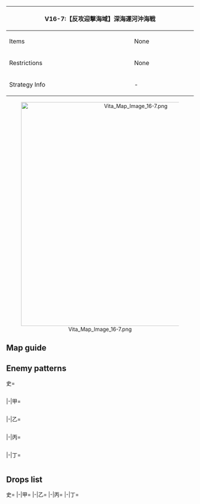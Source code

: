 {| class="article-table" style="width:100%;"
|-
! colspan="2" style="text-align:center;width:60%;" | V16-7:【反攻迎撃海域】深海運河沖海戦
| rowspan="3" style="text-align:center;width:40%;" | ''No Banner''
|-
! Items
| None
|-
! Restrictions
| None
|-
! Strategy Info
| -
| -
|}
<center>[[File:Vita Map Image 16-7.png|600px]]</center>
==Map guide==
{{Map/Branching
|id = A16CA
|B/empty -> C, D = *Choice node
}}

==Enemy patterns==
<tabber>史=
<div class="scrollable" style="width:800px;max-height:400px;overflow:auto;">
{{Map/Nodes|name=運河奪還部隊先遣隊
|A
|Normal/BaseXP
|{{Formation|Double Line}}
|500
|566
|543
|592
|602
|578
|578
|-
|A
|Normal/BaseXP
|{{Formation|Double Line}}
|480
|566
|543
|592
|602
|577
|577
|-
|A
|Normal/BaseXP
|{{Formation|Double Line}}
|400
|566
|542
|592
|601
|577
|577
|-
|A
|Normal/BaseXP
|{{Formation|Double Line}}
|370
|566
|542
|592
|601
|576
|576
|-
}}
{{Map/Nodes|name=運河奪還攻略部隊 I群
|C
|Normal/BaseXP
|{{Formation|Double Line}}
|600
|602
|618
|558
|558
|597
|597
|-
|C
|Normal/BaseXP
|{{Formation|Double Line}}
|550
|602
|618
|558
|558
|577
|577
|-
|C
|Normal/BaseXP
|{{Formation|Double Line}}
|500
|601
|617
|558
|558
|577
|577
|-
|C
|Normal/BaseXP
|{{Formation|Double Line}}
|450
|555
|617
|558
|558
|577
|577
|-
|C
|Normal/BaseXP
|{{Formation|Double Line}}
|400
|555
|616
|558
|558
|576
|576
|-
}}
{{Map/Nodes|name=攻略部隊前衛潜水艦隊
|D
|Normal/BaseXP
|{{Formation|Echelon}}
|260
|572
|571
|571
|571
|-
|D
|Normal/BaseXP
|{{Formation|Line Abreast}}
|260
|572
|571
|571
|571
|-
|D
|Normal/BaseXP
|{{Formation|Echelon}}
|200
|572
|571
|570
|570
|-
|D
|Normal/BaseXP
|{{Formation|Line Abreast}}
|200
|572
|571
|570
|570
|-
}}
{{Map/Nodes|name=運河奪還水上打撃部隊
|E
|Normal/BaseXP
|{{Formation|Double Line}}
|700
|557
|557
|560
|578
|578
|578
|-
|E
|Normal/BaseXP
|{{Formation|Double Line}}
|650
|557
|557
|560
|577
|577
|577
|-
|E
|Normal/BaseXP
|{{Formation|Double Line}}
|600
|557
|557
|560
|576
|576
|576
|-
}}
{{Map/Nodes|name=運河奪還攻略部隊 II群
|F
|Normal/BaseXP
|{{Formation|Diamond}}
|600
|618
|543
|558
|558
|597
|597
|-
|F
|Normal/BaseXP
|{{Formation|Diamond}}
|550
|618
|543
|558
|558
|577
|577
|-
|F
|Normal/BaseXP
|{{Formation|Diamond}}
|500
|617
|543
|558
|558
|577
|577
|-
|F
|Normal/BaseXP
|{{Formation|Double Line}}
|450
|617
|542
|558
|558
|577
|577
|-
|F
|Normal/BaseXP
|{{Formation|Double Line}}
|400
|616
|542
|558
|558
|576
|576
|-
}}
{{Map/Nodes|name=運河奪還部隊 旗艦艦隊
|G
|Boss/BaseXP
|{{Formation|Diamond}}
|700
|627
|620
|592
|592
|597
|597
|-
|G
|Boss/BaseXP
|{{Formation|Diamond}}
|680
|627
|620
|592
|592
|578
|578
|-
|G
|Boss/BaseXP
|{{Formation|Diamond}}
|640
|626
|620
|592
|591
|578
|578
|-
|G
|Boss/BaseXP
|{{Formation|Line Ahead}}
|620
|626
|620
|591
|591
|577
|577
|-
|G
|Boss/BaseXP
|{{Formation|Line Ahead}}
|600
|625
|579
|591
|591
|576
|576
|-
}}
</div> <!-- overflow -->
|-|甲=
<div class="scrollable" style="width:800px;max-height:400px;overflow:auto;">
{{Map/Nodes|name=運河奪還部隊先遣隊
|A
|Normal/BaseXP
|{{Formation|Double Line}}
|480
|566
|543
|592
|602
|577
|577
|-
|A
|Normal/BaseXP
|{{Formation|Double Line}}
|400
|566
|542
|592
|601
|577
|577
|-
|A
|Normal/BaseXP
|{{Formation|Double Line}}
|370
|566
|542
|592
|601
|576
|576
|-
|A
|Normal/BaseXP
|{{Formation|Double Line}}
|350
|566
|542
|592
|576
|502
|502
|-
|A
|Normal/BaseXP
|{{Formation|Double Line}}
|320
|566
|542
|591
|576
|502
|502
|-
}}
{{Map/Nodes|name=運河奪還攻略部隊 I群
|C
|Normal/BaseXP
|{{Formation|Double Line}}
|550
|602
|618
|558
|558
|577
|577
|-
|C
|Normal/BaseXP
|{{Formation|Double Line}}
|500
|601
|617
|558
|558
|577
|577
|-
|C
|Normal/BaseXP
|{{Formation|Double Line}}
|450
|555
|617
|558
|558
|577
|577
|-
|C
|Normal/BaseXP
|{{Formation|Double Line}}
|400
|555
|616
|558
|558
|576
|576
|-
|C
|Normal/BaseXP
|{{Formation|Double Line}}
|380
|555
|616
|526
|526
|576
|576
|-
}}
{{Map/Nodes|name=攻略部隊前衛潜水艦隊
|D
|Normal/BaseXP
|{{Formation|Echelon}}
|200
|572
|571
|570
|570
|-
|D
|Normal/BaseXP
|{{Formation|Line Abreast}}
|200
|572
|571
|570
|570
|-
|D
|Normal/BaseXP
|{{Formation|Echelon}}
|170
|571
|571
|570
|570
|-
|D
|Normal/BaseXP
|{{Formation|Line Abreast}}
|170
|571
|571
|570
|570
|-
}}
{{Map/Nodes|name=運河奪還水上打撃部隊
|E
|Normal/BaseXP
|{{Formation|Double Line}}
|650
|557
|557
|560
|577
|577
|577
|-
|E
|Normal/BaseXP
|{{Formation|Double Line}}
|600
|557
|557
|560
|576
|576
|576
|-
|E
|Normal/BaseXP
|{{Formation|Double Line}}
|550
|543
|543
|560
|576
|576
|576
|-
}}
{{Map/Nodes|name=運河奪還攻略部隊 II群
|F
|Normal/BaseXP
|{{Formation|Diamond}}
|550
|618
|543
|558
|558
|577
|577
|-
|F
|Normal/BaseXP
|{{Formation|Diamond}}
|500
|617
|543
|558
|558
|577
|577
|-
|F
|Normal/BaseXP
|{{Formation|Double Line}}
|450
|617
|542
|558
|558
|577
|577
|-
|F
|Normal/BaseXP
|{{Formation|Double Line}}
|400
|616
|542
|558
|558
|576
|576
|-
|F
|Normal/BaseXP
|{{Formation|Double Line}}
|380
|616
|542
|526
|526
|576
|576
|-
}}
{{Map/Nodes|name=運河奪還部隊 旗艦艦隊
|G
|Boss/BaseXP
|{{Formation|Diamond}}
|680
|627
|620
|592
|592
|578
|578
|-
|G
|Boss/BaseXP
|{{Formation|Diamond}}
|640
|626
|620
|592
|591
|578
|578
|-
|G
|Boss/BaseXP
|{{Formation|Line Ahead}}
|620
|626
|620
|591
|591
|577
|577
|-
|G
|Boss/BaseXP
|{{Formation|Line Ahead}}
|600
|625
|579
|591
|591
|576
|576
|-
|G
|Boss/BaseXP
|{{Formation|Line Ahead}}
|550
|625
|528
|591
|591
|502
|502
|-
}}
</div> <!-- overflow -->
|-|乙=
<div class="scrollable" style="width:800px;max-height:400px;overflow:auto;">
{{Map/Nodes|name=運河奪還部隊先遣隊
|A
|Normal/BaseXP
|{{Formation|Double Line}}
|350
|566
|542
|592
|576
|502
|502
|-
|A
|Normal/BaseXP
|{{Formation|Double Line}}
|320
|566
|542
|591
|576
|502
|502
|-
|A
|Normal/BaseXP
|{{Formation|Double Line}}
|280
|527
|541
|591
|576
|502
|502
|-
|A
|Normal/BaseXP
|{{Formation|Double Line}}
|280
|522
|541
|591
|502
|502
|502
|-
}}
{{Map/Nodes|name=運河奪還攻略部隊 I群
|C
|Normal/BaseXP
|{{Formation|Double Line}}
|380
|555
|616
|526
|526
|576
|576
|-
|C
|Normal/BaseXP
|{{Formation|Double Line}}
|360
|555
|528
|526
|526
|502
|502
|-
|C
|Normal/BaseXP
|{{Formation|Double Line}}
|330
|555
|525
|513
|513
|502
|502
|-
}}
{{Map/Nodes|name=攻略部隊前衛潜水艦隊
|D
|Normal/BaseXP
|{{Formation|Echelon}}
|170
|571
|571
|570
|570
|-
|D
|Normal/BaseXP
|{{Formation|Line Abreast}}
|170
|571
|571
|570
|570
|-
|D
|Normal/BaseXP
|{{Formation|Echelon}}
|140
|571
|570
|570
|570
|-
|D
|Normal/BaseXP
|{{Formation|Line Abreast}}
|140
|571
|570
|570
|570
|-
}}
{{Map/Nodes|name=運河奪還水上打撃部隊
|E
|Normal/BaseXP
|{{Formation|Double Line}}
|500
|543
|543
|523
|576
|576
|576
|-
|E
|Normal/BaseXP
|{{Formation|Double Line}}
|450
|529
|529
|523
|576
|576
|576
|-
|E
|Normal/BaseXP
|{{Formation|Double Line}}
|400
|524
|524
|523
|576
|576
|576
|-
|E
|Normal/BaseXP
|{{Formation|Double Line}}
|350
|524
|524
|523
|576
|502
|502
|-
}}
{{Map/Nodes|name=運河奪還攻略部隊 II群
|F
|Normal/BaseXP
|{{Formation|Double Line}}
|380
|616
|542
|526
|526
|576
|576
|-
|F
|Normal/BaseXP
|{{Formation|Double Line}}
|360
|528
|542
|526
|526
|502
|502
|-
|F
|Normal/BaseXP
|{{Formation|Double Line}}
|330
|525
|542
|513
|513
|502
|502
|-
}}
{{Map/Nodes|name=運河奪還部隊 旗艦艦隊
|G
|Boss/BaseXP
|{{Formation|Line Ahead}}
|600
|625
|579
|591
|591
|576
|576
|-
|G
|Boss/BaseXP
|{{Formation|Line Ahead}}
|550
|625
|528
|591
|591
|502
|502
|-
|G
|Boss/BaseXP
|{{Formation|Line Ahead}}
|500
|625
|525
|591
|502
|502
|-
|G
|Boss/BaseXP
|{{Formation|Line Ahead}}
|450
|625
|591
|502
|502
|-
}}
</div> <!-- overflow -->
|-|丙=
<div class="scrollable" style="width:800px;max-height:400px;overflow:auto;">
{{Map/Nodes|name=運河奪還部隊先遣隊
|A
|Normal/BaseXP
|{{Formation|Double Line}}
|280
|527
|541
|591
|576
|502
|502
|-
|A
|Normal/BaseXP
|{{Formation|Double Line}}
|280
|522
|541
|591
|502
|502
|502
|-
|A
|Normal/BaseXP
|{{Formation|Double Line}}
|240
|522
|541
|502
|502
|-
}}
{{Map/Nodes|name=運河奪還攻略部隊 I群
|C
|Normal/BaseXP
|{{Formation|Double Line}}
|360
|555
|528
|526
|526
|502
|502
|-
|C
|Normal/BaseXP
|{{Formation|Double Line}}
|330
|555
|525
|513
|513
|502
|502
|-
|C
|Normal/BaseXP
|{{Formation|Double Line}}
|300
|519
|525
|513
|513
|502
|502
|-
}}
{{Map/Nodes|name=攻略部隊前衛潜水艦隊
|D
|Normal/BaseXP
|{{Formation|Echelon}}
|140
|571
|570
|570
|570
|-
|D
|Normal/BaseXP
|{{Formation|Line Abreast}}
|140
|571
|570
|570
|570
|-
|D
|Normal/BaseXP
|{{Formation|Echelon}}
|120
|571
|570
|570
|-
}}
{{Map/Nodes|name=運河奪還水上打撃部隊
|E
|Normal/BaseXP
|{{Formation|Double Line}}
|450
|529
|529
|523
|576
|576
|576
|-
|E
|Normal/BaseXP
|{{Formation|Double Line}}
|400
|524
|524
|523
|576
|576
|576
|-
|E
|Normal/BaseXP
|{{Formation|Double Line}}
|350
|524
|524
|523
|576
|502
|502
|-
|E
|Normal/BaseXP
|{{Formation|Double Line}}
|300
|524
|524
|510
|502
|502
|-
}}
{{Map/Nodes|name=運河奪還攻略部隊 II群
|F
|Normal/BaseXP
|{{Formation|Double Line}}
|360
|528
|542
|526
|526
|502
|502
|-
|F
|Normal/BaseXP
|{{Formation|Double Line}}
|330
|525
|542
|513
|513
|502
|502
|-
|F
|Normal/BaseXP
|{{Formation|Double Line}}
|300
|525
|541
|513
|513
|502
|502
|-
}}
{{Map/Nodes|name=運河奪還部隊 旗艦艦隊
|G
|Boss/BaseXP
|{{Formation|Line Ahead}}
|550
|625
|528
|591
|591
|502
|502
|-
|G
|Boss/BaseXP
|{{Formation|Line Ahead}}
|500
|625
|525
|591
|502
|502
|-
|G
|Boss/BaseXP
|{{Formation|Line Ahead}}
|450
|625
|591
|502
|502
|-
|G
|Boss/BaseXP
|{{Formation|Line Ahead}}
|400
|625
|502
|502
|-
}}
</div> <!-- overflow -->
|-|丁=
<div class="scrollable" style="width:800px;max-height:400px;overflow:auto;">
{{Map/Nodes|name=運河奪還部隊先遣隊
|A
|Normal/BaseXP
|{{Formation|Double Line}}
|280
|522
|541
|591
|502
|502
|502
|-
|A
|Normal/BaseXP
|{{Formation|Double Line}}
|240
|522
|541
|502
|502
|-
}}
{{Map/Nodes|name=運河奪還攻略部隊 I群
|C
|Normal/BaseXP
|{{Formation|Double Line}}
|330
|555
|525
|513
|513
|502
|502
|-
|C
|Normal/BaseXP
|{{Formation|Double Line}}
|300
|519
|525
|513
|513
|502
|502
|-
}}
{{Map/Nodes|name=攻略部隊前衛潜水艦隊
|D
|Normal/BaseXP
|{{Formation|Echelon}}
|140
|571
|570
|570
|570
|-
|D
|Normal/BaseXP
|{{Formation|Line Abreast}}
|140
|571
|570
|570
|570
|-
|D
|Normal/BaseXP
|{{Formation|Echelon}}
|120
|571
|570
|570
|-
}}
{{Map/Nodes|name=運河奪還水上打撃部隊
|E
|Normal/BaseXP
|{{Formation|Double Line}}
|350
|524
|524
|523
|576
|502
|502
|-
|E
|Normal/BaseXP
|{{Formation|Double Line}}
|300
|524
|524
|510
|502
|502
|-
}}
{{Map/Nodes|name=運河奪還攻略部隊 II群
|F
|Normal/BaseXP
|{{Formation|Double Line}}
|330
|525
|542
|513
|513
|502
|502
|-
|F
|Normal/BaseXP
|{{Formation|Double Line}}
|300
|525
|541
|513
|513
|502
|502
|-
}}
{{Map/Nodes|name=運河奪還部隊 旗艦艦隊
|G
|Boss/BaseXP
|{{Formation|Line Ahead}}
|450
|625
|591
|502
|502
|-
|G
|Boss/BaseXP
|{{Formation|Line Ahead}}
|400
|625
|502
|502
|-
}}
</div> <!-- overflow -->
</tabber>

==Drops list==
<tabber>史=
{{Map/Drops
|regular = true
|no_legend = true
|filter_button = true
|nodes =  A, C, D, E, F, G
|boss = G
|{{ShipFrom|443}} : E,
|{{ShipFrom|431}} : E, G
|{{ShipFrom|155}} : E, G
|{{ShipFrom|175}} : E, G
|{{ShipFrom|174}} : E, G
|{{ShipFrom|163}} : C, E, G
|{{ShipFrom|184}} : C, E, G
|{{ShipFrom|128}} : C, E, F, G
|{{ShipFrom|80}} : C, E, F, G
|{{ShipFrom|126}} : A, C, D, E, F, G
|{{ShipFrom|127}} : A, C, D, E, F, G
|{{ShipFrom|191}} : A, C, D, E, F, G
|{{ShipFrom|81}} : A, C, D, E, F, G
|{{ShipFrom|71}} : A, C, D, E, F, G
|{{ShipFrom|72}} : A, C, D, E, F, G
|{{ShipFrom|70}} : A, C, D, E, F, G
|{{ShipFrom|62}} : A, C, D, E, F, G
|{{ShipFrom|66}} : A, C, D, E, F, G
|{{ShipFrom|67}} : A, C, D, E, F, G
|{{ShipFrom|68}} : A, C, D, E, F, G
|{{ShipFrom|69}} : A, C, D, E, F, G
|{{ShipFrom|63}} : A, C, D, E, F, G
|{{ShipFrom|64}} : A, C, D, E, F, G
|{{ShipFrom|65}} : A, C, D, E, F, G
|{{ShipFrom|42}} : A, C, D, E, F,
|{{ShipFrom|43}} : A, C, D, E, F,
|{{ShipFrom|44}} : A, C, D, E, F,
|{{ShipFrom|45}} : A, C, D, E, F,
|{{ShipFrom|46}} : A, C, D, E, F,
|{{ShipFrom|47}} : A, C, D, E, F,
|{{ShipFrom|442}} : G
|{{ShipFrom|441}} : G
|{{ShipFrom|432}} : G
|{{ShipFrom|176}} : G
|{{ShipFrom|171}} : G
|{{ShipFrom|122}} : G
|{{ShipFrom|190}} : G
|{{ShipFrom|415}} : G
|{{ShipFrom|170}} : G
|{{ShipFrom|169}} : G
|{{ShipFrom|168}} : G
|{{ShipFrom|78}} : G
|{{ShipFrom|86}} : G
|{{ShipFrom|79}} : G
|{{ShipFrom|85}} : G
|{{ShipFrom|77}} : G
|{{ShipFrom|87}} : G
|{{ShipFrom|24}} : G
|{{ShipFrom|25}} : G
|{{ShipFrom|84}} : G
|{{ShipFrom|90}} : G
|{{ShipFrom|17}} : G
|{{ShipFrom|18}} : G
|{{ShipFrom|19}} : G
}}
|-|甲=
{{Map/Drops
|regular = true
|no_legend = true
|filter_button = true
|nodes =  A, C, D, E, F, G
|boss = G
|{{ShipFrom|443}} : E,
|{{ShipFrom|431}} : E, G
|{{ShipFrom|155}} : E, G
|{{ShipFrom|175}} : E, G
|{{ShipFrom|174}} : E, G
|{{ShipFrom|163}} : C, E, G
|{{ShipFrom|184}} : C, E, G
|{{ShipFrom|128}} : C, E, F, G
|{{ShipFrom|80}} : C, E, F, G
|{{ShipFrom|126}} : A, C, D, E, F, G
|{{ShipFrom|127}} : A, C, D, E, F, G
|{{ShipFrom|191}} : A, C, D, E, F, G
|{{ShipFrom|81}} : A, C, D, E, F, G
|{{ShipFrom|71}} : A, C, D, E, F, G
|{{ShipFrom|72}} : A, C, D, E, F, G
|{{ShipFrom|70}} : A, C, D, E, F, G
|{{ShipFrom|62}} : A, C, D, E, F, G
|{{ShipFrom|66}} : A, C, D, E, F, G
|{{ShipFrom|67}} : A, C, D, E, F, G
|{{ShipFrom|68}} : A, C, D, E, F, G
|{{ShipFrom|69}} : A, C, D, E, F, G
|{{ShipFrom|63}} : A, C, D, E, F, G
|{{ShipFrom|64}} : A, C, D, E, F, G
|{{ShipFrom|65}} : A, C, D, E, F, G
|{{ShipFrom|42}} : A, C, D, E, F,
|{{ShipFrom|43}} : A, C, D, E, F,
|{{ShipFrom|44}} : A, C, D, E, F,
|{{ShipFrom|45}} : A, C, D, E, F,
|{{ShipFrom|46}} : A, C, D, E, F,
|{{ShipFrom|47}} : A, C, D, E, F,
|{{ShipFrom|442}} : G
|{{ShipFrom|441}} : G
|{{ShipFrom|432}} : G
|{{ShipFrom|176}} : G
|{{ShipFrom|171}} : G
|{{ShipFrom|122}} : G
|{{ShipFrom|190}} : G
|{{ShipFrom|415}} : G
|{{ShipFrom|170}} : G
|{{ShipFrom|169}} : G
|{{ShipFrom|168}} : G
|{{ShipFrom|78}} : G
|{{ShipFrom|86}} : G
|{{ShipFrom|79}} : G
|{{ShipFrom|85}} : G
|{{ShipFrom|77}} : G
|{{ShipFrom|87}} : G
|{{ShipFrom|24}} : G
|{{ShipFrom|25}} : G
|{{ShipFrom|84}} : G
|{{ShipFrom|90}} : G
|{{ShipFrom|17}} : G
|{{ShipFrom|18}} : G
|{{ShipFrom|19}} : G
}}
|-|乙=
{{Map/Drops
|regular = true
|no_legend = true
|filter_button = true
|nodes =  A, C, D, E, F, G
|boss = G
|{{ShipFrom|443}} : E,
|{{ShipFrom|431}} : E, G
|{{ShipFrom|155}} : E, G
|{{ShipFrom|175}} : E, G
|{{ShipFrom|174}} : E, G
|{{ShipFrom|163}} : E, G
|{{ShipFrom|184}} : E, G
|{{ShipFrom|128}} : C, E, G
|{{ShipFrom|80}} : C, E, F, G
|{{ShipFrom|126}} : A, C, D, E, F, G
|{{ShipFrom|127}} : A, C, D, E, F, G
|{{ShipFrom|191}} : A, C, D, E, F, G
|{{ShipFrom|81}} : C, D, E, F, G
|{{ShipFrom|71}} : A, C, D, E, F, G
|{{ShipFrom|72}} : A, C, D, E, F, G
|{{ShipFrom|70}} : A, C, D, E, F, G
|{{ShipFrom|62}} : A, C, D, E, F, G
|{{ShipFrom|66}} : A, C, D, E, F, G
|{{ShipFrom|67}} : A, C, D, E, F, G
|{{ShipFrom|68}} : A, C, D, E, F, G
|{{ShipFrom|69}} : A, C, D, E, F, G
|{{ShipFrom|63}} : A, C, D, E, F, G
|{{ShipFrom|64}} : A, C, D, E, F, G
|{{ShipFrom|65}} : A, C, D, E, F, G
|{{ShipFrom|42}} : A, C, D, E, F,
|{{ShipFrom|43}} : A, C, D, E, F,
|{{ShipFrom|44}} : A, C, D, E, F,
|{{ShipFrom|45}} : A, C, D, E, F,
|{{ShipFrom|46}} : A, C, D, E, F,
|{{ShipFrom|47}} : A, C, D, E, F,
|{{ShipFrom|441}} : G
|{{ShipFrom|432}} : G
|{{ShipFrom|176}} : G
|{{ShipFrom|171}} : G
|{{ShipFrom|122}} : G
|{{ShipFrom|190}} : G
|{{ShipFrom|415}} : G
|{{ShipFrom|170}} : G
|{{ShipFrom|169}} : G
|{{ShipFrom|168}} : G
|{{ShipFrom|78}} : G
|{{ShipFrom|86}} : G
|{{ShipFrom|79}} : G
|{{ShipFrom|85}} : G
|{{ShipFrom|77}} : G
|{{ShipFrom|87}} : G
|{{ShipFrom|24}} : G
|{{ShipFrom|25}} : G
|{{ShipFrom|84}} : G
|{{ShipFrom|90}} : G
|{{ShipFrom|17}} : G
|{{ShipFrom|18}} : G
|{{ShipFrom|19}} : G
}}
|-|丙=
{{Map/Drops
|regular = true
|no_legend = true
|filter_button = true
|nodes =  A, C, D, E, F, G
|boss = G
|{{ShipFrom|431}} : E, G
|{{ShipFrom|155}} : E, G
|{{ShipFrom|175}} : E, G
|{{ShipFrom|174}} : E, G
|{{ShipFrom|163}} : E, G
|{{ShipFrom|184}} : E, G
|{{ShipFrom|128}} : C, E, G
|{{ShipFrom|80}} : C, E, F, G
|{{ShipFrom|126}} : A, C, D, E, F, G
|{{ShipFrom|127}} : A, C, D, E, F, G
|{{ShipFrom|191}} : A, C, D, E, F, G
|{{ShipFrom|81}} : C, D, E, F, G
|{{ShipFrom|71}} : C, D, E, F, G
|{{ShipFrom|72}} : A, C, D, E, F, G
|{{ShipFrom|70}} : A, C, D, E, F, G
|{{ShipFrom|62}} : A, C, D, E, F, G
|{{ShipFrom|66}} : A, C, D, E, F, G
|{{ShipFrom|67}} : A, C, D, E, F, G
|{{ShipFrom|68}} : A, C, D, E, F, G
|{{ShipFrom|69}} : A, C, D, E, F, G
|{{ShipFrom|63}} : A, C, D, E, F, G
|{{ShipFrom|64}} : A, C, D, E, F, G
|{{ShipFrom|65}} : A, C, D, E, F, G
|{{ShipFrom|42}} : A, C, D, E, F,
|{{ShipFrom|43}} : A, C, D, E, F,
|{{ShipFrom|44}} : A, C, D, E, F,
|{{ShipFrom|45}} : A, C, D, E, F,
|{{ShipFrom|46}} : A, C, D, E, F,
|{{ShipFrom|47}} : A, C, D, E, F,
|{{ShipFrom|432}} : G
|{{ShipFrom|176}} : G
|{{ShipFrom|171}} : G
|{{ShipFrom|122}} : G
|{{ShipFrom|190}} : G
|{{ShipFrom|415}} : G
|{{ShipFrom|170}} : G
|{{ShipFrom|169}} : G
|{{ShipFrom|168}} : G
|{{ShipFrom|78}} : G
|{{ShipFrom|86}} : G
|{{ShipFrom|79}} : G
|{{ShipFrom|85}} : G
|{{ShipFrom|77}} : G
|{{ShipFrom|87}} : G
|{{ShipFrom|24}} : G
|{{ShipFrom|25}} : G
|{{ShipFrom|84}} : G
|{{ShipFrom|90}} : G
|{{ShipFrom|17}} : G
|{{ShipFrom|18}} : G
|{{ShipFrom|19}} : G
}}
|-|丁=
{{Map/Drops
|regular = true
|no_legend = true
|filter_button = true
|nodes =  A, C, D, E, F, G
|boss = G
|{{ShipFrom|431}} : G
|{{ShipFrom|155}} : G
|{{ShipFrom|175}} : E, G
|{{ShipFrom|174}} : E, G
|{{ShipFrom|163}} : E, G
|{{ShipFrom|184}} : E, G
|{{ShipFrom|128}} : C, E, G
|{{ShipFrom|80}} : C, E, G
|{{ShipFrom|126}} : A, C, D, E, F, G
|{{ShipFrom|127}} : A, C, D, E, F, G
|{{ShipFrom|191}} : A, C, D, E, F, G
|{{ShipFrom|81}} : C, D, E, F, G
|{{ShipFrom|71}} : C, D, E, F, G
|{{ShipFrom|72}} : A, C, D, E, F, G
|{{ShipFrom|70}} : A, C, D, E, F, G
|{{ShipFrom|62}} : A, C, D, E, F, G
|{{ShipFrom|66}} : A, C, D, E, F, G
|{{ShipFrom|67}} : A, C, D, E, F, G
|{{ShipFrom|68}} : A, C, D, E, F, G
|{{ShipFrom|69}} : A, C, D, E, F, G
|{{ShipFrom|63}} : A, C, D, E, F, G
|{{ShipFrom|64}} : A, C, D, E, F, G
|{{ShipFrom|65}} : A, C, D, E, F, G
|{{ShipFrom|42}} : A, C, D, E, F,
|{{ShipFrom|43}} : A, C, D, E, F,
|{{ShipFrom|44}} : A, C, D, E, F,
|{{ShipFrom|45}} : A, C, D, E, F,
|{{ShipFrom|46}} : A, C, D, E, F,
|{{ShipFrom|47}} : A, C, D, E, F,
|{{ShipFrom|176}} : G
|{{ShipFrom|171}} : G
|{{ShipFrom|122}} : G
|{{ShipFrom|190}} : G
|{{ShipFrom|415}} : G
|{{ShipFrom|170}} : G
|{{ShipFrom|169}} : G
|{{ShipFrom|168}} : G
|{{ShipFrom|78}} : G
|{{ShipFrom|86}} : G
|{{ShipFrom|79}} : G
|{{ShipFrom|85}} : G
|{{ShipFrom|77}} : G
|{{ShipFrom|87}} : G
|{{ShipFrom|24}} : G
|{{ShipFrom|25}} : G
|{{ShipFrom|84}} : G
|{{ShipFrom|90}} : G
|{{ShipFrom|17}} : G
|{{ShipFrom|18}} : G
|{{ShipFrom|19}} : G
}}
</tabber>